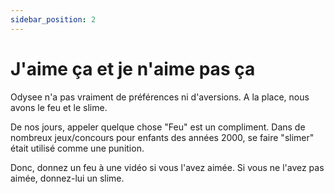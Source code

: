 ```yaml
---
sidebar_position: 2
---
```


# J'aime ça et je n'aime pas ça

Odysee n'a pas vraiment de préférences ni d'aversions. A la place, nous avons le feu et le slime.

De nos jours, appeler quelque chose "Feu" est un compliment. Dans de nombreux jeux/concours pour enfants des années 2000, se faire "slimer" était utilisé comme une punition.

Donc, donnez un feu à une vidéo si vous l'avez aimée. Si vous ne l'avez pas aimée, donnez-lui un slime.
